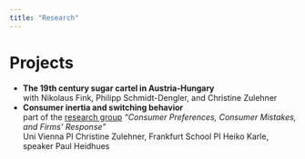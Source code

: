 ```yaml
---
title: "Research"
---
```


<body class="no_title">

# Projects

- **The 19th century sugar cartel in Austria-Hungary** <br>
with Nikolaus Fink, Philipp Schmidt-Dengler, and Christine Zulehner
- **Consumer inertia and switching behavior**
<br>
part of the [research group](https://www.dice.hhu.de/en/news-1/millionenfoerderung-der-dfg-und-des-oesterreichischen-fwf-fuer-das-projekt-consumer-preferences-consumer-mistakes-and-forms-response-mit-sprecher-paul-heidhues-dice-hhu) *"Consumer Preferences, Consumer Mistakes, and Firms’ Response"* <br>
Uni Vienna PI Christine Zulehner, Frankfurt School PI Heiko Karle, speaker Paul Heidhues
<!-- # Working Papers -->

<!-- # Publications -->